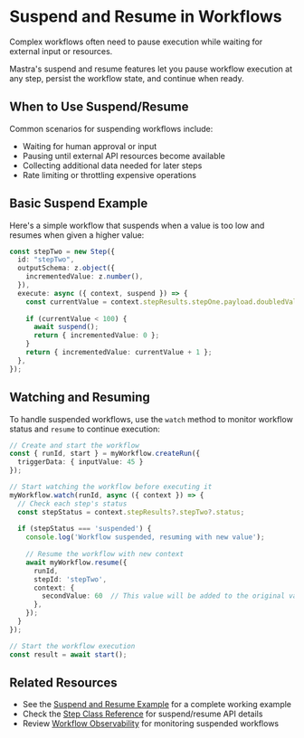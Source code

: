 # Suspend and Resume in Workflows

Complex workflows often need to pause execution while waiting for external input or resources. 

Mastra's suspend and resume features let you pause workflow execution at any step, persist the workflow state, and continue when ready.

## When to Use Suspend/Resume

Common scenarios for suspending workflows include:
- Waiting for human approval or input
- Pausing until external API resources become available  
- Collecting additional data needed for later steps
- Rate limiting or throttling expensive operations

## Basic Suspend Example

Here's a simple workflow that suspends when a value is too low and resumes when given a higher value:

```typescript
const stepTwo = new Step({
  id: "stepTwo",
  outputSchema: z.object({
    incrementedValue: z.number(), 
  }),
  execute: async ({ context, suspend }) => {
    const currentValue = context.stepResults.stepOne.payload.doubledValue;
    
    if (currentValue < 100) {
      await suspend();
      return { incrementedValue: 0 };
    }
    return { incrementedValue: currentValue + 1 };
  },
});
```

## Watching and Resuming

To handle suspended workflows, use the `watch` method to monitor workflow status and `resume` to continue execution:

```typescript
// Create and start the workflow
const { runId, start } = myWorkflow.createRun({ 
  triggerData: { inputValue: 45 } 
});

// Start watching the workflow before executing it
myWorkflow.watch(runId, async ({ context }) => {
  // Check each step's status
  const stepStatus = context.stepResults?.stepTwo?.status;
  
  if (stepStatus === 'suspended') {
    console.log('Workflow suspended, resuming with new value');
    
    // Resume the workflow with new context
    await myWorkflow.resume({
      runId,
      stepId: 'stepTwo',
      context: { 
        secondValue: 60  // This value will be added to the original value
      },
    });
  }
});

// Start the workflow execution
const result = await start();
```

## Related Resources

- See the [Suspend and Resume Example](../../examples/workflows/suspend-and-resume.mdx) for a complete working example
- Check the [Step Class Reference](../reference/workflows/step-class.mdx) for suspend/resume API details
- Review [Workflow Observability](../reference/observability/otel-config.mdx) for monitoring suspended workflows
